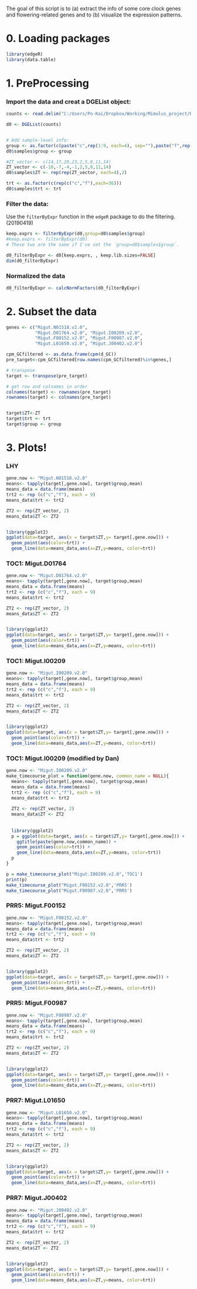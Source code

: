 The goal of this script is to (a) extract the info of some core clock genes and flowering-related genes and to (b) visualize the expression patterns.


# 0. Loading packages
```r
library(edgeR)
library(data.table)

```


# 1. PreProcessing
### Import the data and creat a DGEList object:
```r
counts <- read.delim("C:/Users/Po-Kai/Dropbox/Working/Mimulus_project/RNAseq/all_counts.txt", row.names = 1)

d0 <- DGEList(counts)


# Add sample-level info:
group <- as.factor(c(paste("c",rep(1:9, each=4), sep=""),paste("f",rep(1:9, each=4), sep="")))
d0$samples$group <- group

#ZT_vector <- c(14,17,20,23,2,5,8,11,14)
ZT_vector <- c(-10,-7,-4,-1,2,5,8,11,14)
d0$samples$ZT <- rep(rep(ZT_vector, each=4),2)

trt <- as.factor(c(rep(c("c","f"),each=36)))
d0$samples$trt <- trt

```


### Filter the data:
Use the `filterByExpr` function in the `edgeR` package to do the filtering. (20190419)
```r
keep.exprs <- filterByExpr(d0,group=d0$samples$group)
#keep.exprs <- filterByExpr(d0)
# These two are the same if I've set the `group=d0$samples$group`.

d0_filterByExpr <- d0[keep.exprs, , keep.lib.sizes=FALSE]
dim(d0_filterByExpr)
```


### Normalized the data
```r
d0_filterByExpr <- calcNormFactors(d0_filterByExpr)
```


# 2. Subset the data
```r
genes <- c("Migut.N01518.v2.0",
           "Migut.D01764.v2.0", "Migut.I00209.v2.0",
           "Migut.F00152.v2.0", "Migut.F00987.v2.0",
           "Migut.L01650.v2.0", "Migut.J00402.v2.0")

cpm_GCfiltered <- as.data.frame(cpm(d_GC))
pre_target<-cpm_GCfiltered[row.names(cpm_GCfiltered)%in%genes,]

# transpose
target <- transpose(pre_target)

# get row and colnames in order
colnames(target) <- rownames(pre_target)
rownames(target) <- colnames(pre_target)


target$ZT<-ZT
target$trt <- trt
target$group <- group
```


# 3. Plots!
### LHY
```r
gene.now <- "Migut.N01518.v2.0"
means<- tapply(target[,gene.now], target$group,mean)
means_data = data.frame(means)
trt2 <- rep (c("c","f"), each = 9)
means_data$trt <- trt2

ZT2 <- rep(ZT_vector, 2)
means_data$ZT <- ZT2


library(ggplot2)
ggplot(data=target, aes(x = target$ZT,y= target[,gene.now])) +
  geom_point(aes(color=trt)) +
  geom_line(data=means_data,aes(x=ZT,y=means, color=trt)) 


```

### TOC1: Migut.D01764
```r
gene.now <- "Migut.D01764.v2.0"
means<- tapply(target[,gene.now], target$group,mean)
means_data = data.frame(means)
trt2 <- rep (c("c","f"), each = 9)
means_data$trt <- trt2

ZT2 <- rep(ZT_vector, 2)
means_data$ZT <- ZT2


library(ggplot2)
ggplot(data=target, aes(x = target$ZT,y= target[,gene.now])) +
  geom_point(aes(color=trt)) +
  geom_line(data=means_data,aes(x=ZT,y=means, color=trt)) 


```

### TOC1: Migut.I00209
```r
gene.now <- "Migut.I00209.v2.0"
means<- tapply(target[,gene.now], target$group,mean)
means_data = data.frame(means)
trt2 <- rep (c("c","f"), each = 9)
means_data$trt <- trt2

ZT2 <- rep(ZT_vector, 2)
means_data$ZT <- ZT2


library(ggplot2)
ggplot(data=target, aes(x = target$ZT,y= target[,gene.now])) +
  geom_point(aes(color=trt)) +
  geom_line(data=means_data,aes(x=ZT,y=means, color=trt)) 


```


### TOC1: Migut.I00209 (modified by Dan)
```r
gene.now <- "Migut.I00209.v2.0"
make_timecourse_plot = function(gene.now, common_name = NULL){
  means<- tapply(target[,gene.now], target$group,mean)
  means_data = data.frame(means)
  trt2 <- rep (c("c","f"), each = 9)
  means_data$trt <- trt2
  
  ZT2 <- rep(ZT_vector, 2)
  means_data$ZT <- ZT2
  
  
  library(ggplot2)
  p = ggplot(data=target, aes(x = target$ZT,y= target[,gene.now])) +
    ggtitle(paste(gene.now,common_name)) +
    geom_point(aes(color=trt)) +
    geom_line(data=means_data,aes(x=ZT,y=means, color=trt)) 
  p
}
```
```r
p = make_timecourse_plot("Migut.I00209.v2.0",'TOC1')
print(p)
make_timecourse_plot("Migut.F00152.v2.0",'PRR5')
make_timecourse_plot("Migut.F00987.v2.0",'PRR5')


```



### PRR5: Migut.F00152
```r
gene.now <- "Migut.F00152.v2.0"
means<- tapply(target[,gene.now], target$group,mean)
means_data = data.frame(means)
trt2 <- rep (c("c","f"), each = 9)
means_data$trt <- trt2

ZT2 <- rep(ZT_vector, 2)
means_data$ZT <- ZT2


library(ggplot2)
ggplot(data=target, aes(x = target$ZT,y= target[,gene.now])) +
  geom_point(aes(color=trt)) +
  geom_line(data=means_data,aes(x=ZT,y=means, color=trt)) 


```
### PRR5: Migut.F00987
```r
gene.now <- "Migut.F00987.v2.0"
means<- tapply(target[,gene.now], target$group,mean)
means_data = data.frame(means)
trt2 <- rep (c("c","f"), each = 9)
means_data$trt <- trt2

ZT2 <- rep(ZT_vector, 2)
means_data$ZT <- ZT2


library(ggplot2)
ggplot(data=target, aes(x = target$ZT,y= target[,gene.now])) +
  geom_point(aes(color=trt)) +
  geom_line(data=means_data,aes(x=ZT,y=means, color=trt)) 


```

### PRR7: Migut.L01650
```r
gene.now <- "Migut.L01650.v2.0"
means<- tapply(target[,gene.now], target$group,mean)
means_data = data.frame(means)
trt2 <- rep (c("c","f"), each = 9)
means_data$trt <- trt2

ZT2 <- rep(ZT_vector, 2)
means_data$ZT <- ZT2


library(ggplot2)
ggplot(data=target, aes(x = target$ZT,y= target[,gene.now])) +
  geom_point(aes(color=trt)) +
  geom_line(data=means_data,aes(x=ZT,y=means, color=trt)) 


```

### PRR7: Migut.J00402
```r
gene.now <- "Migut.J00402.v2.0"
means<- tapply(target[,gene.now], target$group,mean)
means_data = data.frame(means)
trt2 <- rep (c("c","f"), each = 9)
means_data$trt <- trt2

ZT2 <- rep(ZT_vector, 2)
means_data$ZT <- ZT2


library(ggplot2)
ggplot(data=target, aes(x = target$ZT,y= target[,gene.now])) +
  geom_point(aes(color=trt)) +
  geom_line(data=means_data,aes(x=ZT,y=means, color=trt)) 


```